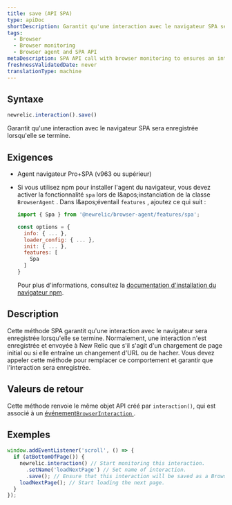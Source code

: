 ```yaml
---
title: save (API SPA)
type: apiDoc
shortDescription: Garantit qu'une interaction avec le navigateur SPA sera enregistrée lorsqu'elle se termine.
tags:
  - Browser
  - Browser monitoring
  - Browser agent and SPA API
metaDescription: SPA API call with browser monitoring to ensures an interaction will be saved when it ends.
freshnessValidatedDate: never
translationType: machine
---
```


## Syntaxe

```js
newrelic.interaction().save()
```

Garantit qu'une interaction avec le navigateur SPA sera enregistrée lorsqu'elle se termine.

## Exigences

* Agent navigateur Pro+SPA (v963 ou supérieur)

* Si vous utilisez npm pour installer l'agent du navigateur, vous devez activer la fonctionnalité `spa` lors de l&amp;apos;instanciation de la classe `BrowserAgent` . Dans l&amp;apos;éventail `features` , ajoutez ce qui suit :

  ```js
  import { Spa } from '@newrelic/browser-agent/features/spa';

  const options = {
    info: { ... },
    loader_config: { ... },
    init: { ... },
    features: [
      Spa
    ]
  }
  ```

  Pour plus d'informations, consultez la [documentation d'installation du navigateur npm](https://www.npmjs.com/package/@newrelic/browser-agent#new-relic-browser-agent).

## Description

Cette méthode SPA garantit qu'une interaction avec le navigateur sera enregistrée lorsqu'elle se termine. Normalement, une interaction n'est enregistrée et envoyée à New Relic que s'il s'agit d'un chargement de page initial ou si elle entraîne un changement d'URL ou de hacher. Vous devez appeler cette méthode pour remplacer ce comportement et garantir que l'interaction sera enregistrée.

## Valeurs de retour

Cette méthode renvoie le même objet API créé par `interaction()`, qui est associé à un [événement`BrowserInteraction` ](/docs/insights/explore-data/attributes/browser-default-attributes-insights#browserinteraction-attributes).

## Exemples

```js
window.addEventListener('scroll', () => {
  if (atBottomOfPage()) {
    newrelic.interaction() // Start monitoring this interaction.
      .setName('loadNextPage') // Set name of interaction.
      .save(); // Ensure that this interaction will be saved as a BrowserInteraction event when it ends.
    loadNextPage(); // Start loading the next page.
  }
});
```
